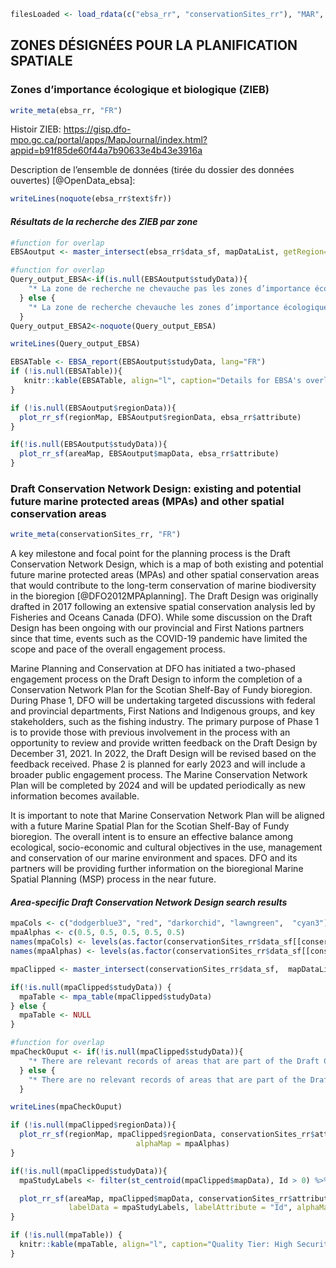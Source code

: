 ``` r
filesLoaded <- load_rdata(c("ebsa_rr", "conservationSites_rr"), "MAR", env = environment())

```

## **ZONES DÉSIGNÉES POUR LA PLANIFICATION SPATIALE**  


### **Zones d’importance écologique et biologique (ZIEB)**  

```r
write_meta(ebsa_rr, "FR")
```
Histoir ZIEB: <https://gisp.dfo-mpo.gc.ca/portal/apps/MapJournal/index.html?appid=b91f85de60f44a7b90633e4b43e3916a>

Description de l’ensemble de données (tirée du dossier des données ouvertes)  [@OpenData_ebsa]:
```r
writeLines(noquote(ebsa_rr$text$fr))

```

#### ***Résultats de la recherche des ZIEB par zone***  

```r
#function for overlap
EBSAoutput <- master_intersect(ebsa_rr$data_sf, mapDataList, getRegion=TRUE)
```
 
```r
#function for overlap
Query_output_EBSA<-if(is.null(EBSAoutput$studyData)){
    "* La zone de recherche ne chevauche pas les zones d’importance écologique et biologique (ZIEB)."
  } else {
    "* La zone de recherche chevauche les zones d’importance écologique et biologique (ZIEB)."
  }
Query_output_EBSA2<-noquote(Query_output_EBSA)

writeLines(Query_output_EBSA)

```

```r
EBSATable <- EBSA_report(EBSAoutput$studyData, lang="FR")
if (!is.null(EBSATable)){
   knitr::kable(EBSATable, align="l", caption="Details for EBSA's overlapping the study area.</b>", booktabs = T, escape = F, linesep="") %>% kable_styling(bootstrap_options = "striped", full_width = F, position = "left")
}
```


```r
if (!is.null(EBSAoutput$regionData)){
  plot_rr_sf(regionMap, EBSAoutput$regionData, ebsa_rr$attribute)
}
```

```r
if(!is.null(EBSAoutput$studyData)){
  plot_rr_sf(areaMap, EBSAoutput$mapData, ebsa_rr$attribute)
}
```

### **Draft Conservation Network Design: existing and potential future marine protected areas (MPAs) and other spatial conservation areas** {#MPA-section}

```r
write_meta(conservationSites_rr, "FR")

```
A key milestone and focal point for the planning process is the Draft Conservation Network Design, which is a map of both existing and potential future marine protected areas (MPAs) and other spatial conservation areas that would contribute to the long-term conservation of marine biodiversity in the bioregion [@DFO2012MPAplanning]. The Draft Design was originally drafted in 2017 following an extensive spatial conservation analysis led by Fisheries and Oceans Canada (DFO). While some discussion on the Draft Design has been ongoing with our provincial and First Nations partners since that time, events such as the COVID-19 pandemic have limited the scope and pace of the overall engagement process.

Marine Planning and Conservation at DFO has initiated a two-phased engagement process on the Draft Design to inform the completion of a Conservation Network Plan for the Scotian Shelf-Bay of Fundy bioregion. During Phase 1, DFO will be undertaking targeted discussions with federal and provincial departments, First Nations and Indigenous groups, and key stakeholders, such as the fishing industry. The primary purpose of Phase 1 is to provide those with previous involvement in the process with an opportunity to review and provide written feedback on the Draft Design by December 31, 2021. In 2022, the Draft Design will be revised based on the feedback received. Phase 2 is planned for early 2023 and will include a broader public engagement process. The Marine Conservation Network Plan will be completed by 2024 and will be updated periodically as new information becomes available.

It is important to note that Marine Conservation Network Plan will be aligned with a future Marine Spatial Plan for the Scotian Shelf-Bay of Fundy bioregion. The overall intent is to ensure an effective balance among ecological, socio-economic and cultural objectives in the use, management and conservation of our marine environment and spaces. DFO and its partners will be providing further information on the bioregional Marine Spatial Planning (MSP) process in the near future.

#### ***Area-specific Draft Conservation Network Design search results ***

```r
mpaCols <- c("dodgerblue3", "red", "darkorchid", "lawngreen",  "cyan3")
mpaAlphas <- c(0.5, 0.5, 0.5, 0.5, 0.5)
names(mpaCols) <- levels(as.factor(conservationSites_rr$data_sf[[conservationSites_rr$attribute]]))
names(mpaAlphas) <- levels(as.factor(conservationSites_rr$data_sf[[conservationSites_rr$attribute]]))

mpaClipped <- master_intersect(conservationSites_rr$data_sf,  mapDataList, getRegion=TRUE)

if(!is.null(mpaClipped$studyData)) {
  mpaTable <- mpa_table(mpaClipped$studyData)
} else {
  mpaTable <- NULL
}

#function for overlap
mpaCheckOuput <- if(!is.null(mpaClipped$studyData)){
    "* There are relevant records of areas that are part of the Draft Conservation Network Design in the search area."
  } else {
    "* There are no relevant records of areas that are part of the Draft Conservation Network Design in the search area."
  }

writeLines(mpaCheckOuput)
```

```r
if (!is.null(mpaClipped$regionData)){
  plot_rr_sf(regionMap, mpaClipped$regionData, conservationSites_rr$attribute, outlines=FALSE, colorMap = mpaCols,
                            alphaMap = mpaAlphas)
}
```

```r
if(!is.null(mpaClipped$studyData)){
  mpaStudyLabels <- filter(st_centroid(mpaClipped$mapData), Id > 0) %>% dplyr::select(c("Id"))

  plot_rr_sf(areaMap, mpaClipped$mapData, conservationSites_rr$attribute, colorMap = mpaCols,
             labelData = mpaStudyLabels, labelAttribute = "Id", alphaMap = mpaAlphas)
}
```

```r
if (!is.null(mpaTable)) {
  knitr::kable(mpaTable, align="l", caption="Quality Tier: High Security level: none. Area and names of Marine Protected Areas located within study area..</b>", booktabs = T, escape = F, linesep="") %>% kable_styling(bootstrap_options = "striped", full_width = F, position = "left")
}
```
